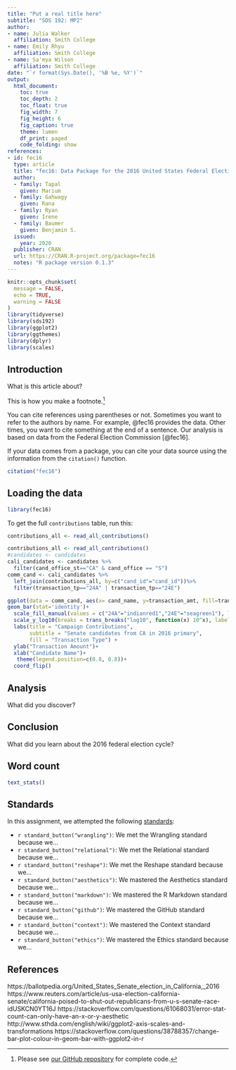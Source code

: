 ```yaml
---
title: "Put a real title here"
subtitle: "SDS 192: MP2"
author: 
- name: Julia Walker
  affiliation: Smith College
- name: Emily Rhyu
  affiliation: Smith College
- name: Sa'mya Wilson
  affiliation: Smith College
date: "`r format(Sys.Date(), '%B %e, %Y')`"
output: 
  html_document:
    toc: true
    toc_depth: 2
    toc_float: true
    fig_width: 7
    fig_height: 6
    fig_caption: true
    theme: lumen
    df_print: paged
    code_folding: show
references:
- id: fec16
  type: article
  title: "fec16: Data Package for the 2016 United States Federal Elections"
  author: 
  - family: Tapal
    given: Marium
  - family: Gahwagy
    given: Rana
  - family: Ryan
    given: Irene
  - family: Baumer
    given: Benjamin S.
  issued:
    year: 2020
  publisher: CRAN
  url: https://CRAN.R-project.org/package=fec16
  notes: "R package version 0.1.3"
---
```


```r
knitr::opts_chunk$set(
  message = FALSE,
  echo = TRUE,
  warning = FALSE
)
library(tidyverse)
library(sds192)
library(ggplot2)
library(ggthemes)
library(dplyr)
library(scales)
```

## Introduction

What is this article about? 

This is how you make a footnote.[^github]

[^github]: Please see [our GitHub repository](https://github.com/sds192-i21/mp2-pacific-a) for complete code. 

You can cite references using parentheses or not. Sometimes you want to refer to the authors by name. 
For example, @fec16 provides the data. 
Other times, you want to cite something at the end of a sentence. 
Our analysis is based on data from the Federal Election Commission [@fec16].

If your data comes from a package, you can cite your data source using the information from the `citation()` function.

```r
citation("fec16")
```


## Loading the data

```r
library(fec16)
```

To get the full `contributions` table, run this:

```r
contributions_all <- read_all_contributions()
```


```r
contributions_all <- read_all_contributions()
#candidates <- candidates
cali_candidates <- candidates %>%
  filter(cand_office_st=="CA" & cand_office == "S") 
comm_cand <- cali_candidates %>%
  left_join(contributions_all, by=c("cand_id"="cand_id"))%>%
  filter(transaction_tp=="24A" | transaction_tp=="24E")
```

```r
ggplot(data = comm_cand, aes(x= cand_name, y=transaction_amt, fill=transaction_tp))+
geom_bar(stat='identity')+
  scale_fill_manual(values = c("24A"="indianred1","24E"="seagreen1"), labels = c("24A (opposing)", "24E (supporting)" ))+
  scale_y_log10(breaks = trans_breaks("log10", function(x) 10^x), labels = trans_format("log10", math_format(10^.x)))+
  labs(title = "Campaign Contributions",
       subtitle = "Senate candidates from CA in 2016 primary",
       fill = "Transaction Type") +
  ylab("Transaction Amount")+
  xlab("Candidate Name")+
   theme(legend.position=c(0.8, 0.8))+
  coord_flip()
```


## Analysis

What did you discover?

## Conclusion

What did you learn about the 2016 federal election cycle?

## Word count

```r
text_stats()
```

## Standards

In this assignment, we attempted the following [standards](https://beanumber.github.io/sds192/standards.html):

- `r standard_button("wrangling")`: We met the Wrangling standard because we...
- `r standard_button("relational")`: We met the Relational standard because we...
- `r standard_button("reshape")`: We met the Reshape standard because we...
- `r standard_button("aesthetics")`: We mastered the Aesthetics standard because we...
- `r standard_button("markdown")`: We mastered the R Markdown standard because we...
- `r standard_button("github")`: We mastered the GitHub standard because we...
- `r standard_button("context")`: We mastered the Context standard because we...
- `r standard_button("ethics")`: We mastered the Ethics standard because we...

## References
https://ballotpedia.org/United_States_Senate_election_in_California,_2016
https://www.reuters.com/article/us-usa-election-california-senate/california-poised-to-shut-out-republicans-from-u-s-senate-race-idUSKCN0YT16J
https://stackoverflow.com/questions/61068031/error-stat-count-can-only-have-an-x-or-y-aesthetic
http://www.sthda.com/english/wiki/ggplot2-axis-scales-and-transformations
https://stackoverflow.com/questions/38788357/change-bar-plot-colour-in-geom-bar-with-ggplot2-in-r